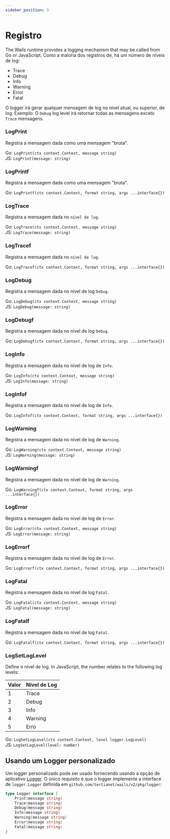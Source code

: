 ```yaml
---
sidebar_position: 3
---
```


# Registro

The Wails runtime provides a logging mechanism that may be called from Go or JavaScript. Como a maioria dos registros de, há um número de níveis de log:

- Trace
- Debug
- Info
- Warning
- Error
- Fatal

O logger irá gerar qualquer mensagem de log no nível atual, ou superior, de log. Exemplo: O `Debug` log level irá retornar todas as mensagens exceto `Trace` mensagens.

### LogPrint

Registra a mensagem dada como uma mensagem "bruta".

Go: `LogPrint(ctx context.Context, message string)`<br/> JS: `LogPrint(message: string)`

### LogPrintf

Registra a mensagem dada como uma mensagem "bruta".

Go: `LogPrintf(ctx context.Context, format string, args ...interface{})`<br/>

### LogTrace

Registra a mensagem dada no `nível de log`.

Go: `LogTrace(ctx context.Context, message string)`<br/> JS: `LogTrace(message: string)`

### LogTracef

Registra a mensagem dada no `nível de log`.

Go: `LogTracef(ctx context.Context, format string, args ...interface{})`<br/>

### LogDebug

Registra a mensagem dada no nível de log `Debug`.

Go: `LogDebug(ctx context.Context, message string)`<br/> JS: `LogDebug(message: string)`

### LogDebugf

Registra a mensagem dada no nível de log `Debug`.

Go: `LogDebugf(ctx context.Context, format string, args ...interface{})`<br/>

### LogInfo

Registra a mensagem dada no nível de log de `Info`.

Go: `LogInfo(ctx context.Context, message string)`<br/> JS: `LogInfo(message: string)`

### LogInfof

Registra a mensagem dada no nível de log de `Info`.

Go: `LogInfof(ctx context.Context, format string, args ...interface{})`<br/>

### LogWarning

Registra a mensagem dada no nível de log de `Warning`.

Go: `LogWarning(ctx context.Context, message string)`<br/> JS: `LogWarning(message: string)`

### LogWarningf

Registra a mensagem dada no nível de log de `Warning`.

Go: `LogWarningf(ctx context.Context, format string, args ...interface{})`<br/>

### LogError

Registra a mensagem dada no nível de log de `Error`.

Go: `LogError(ctx context.Context, message string)`<br/> JS: `LogError(message: string)`

### LogErrorf

Registra a mensagem dada no nível de log de `Error`.

Go: `LogErrorf(ctx context.Context, format string, args ...interface{})`<br/>

### LogFatal

Registra a mensagem dada no nível de log `Fatal`.

Go: `LogFatal(ctx context.Context, message string)`<br/> JS: `LogFatal(message: string)`

### LogFatalf

Registra a mensagem dada no nível de log `Fatal`.

Go: `LogFatalf(ctx context.Context, format string, args ...interface{})`<br/>

### LogSetLogLevel

Define o nível de log. In JavaScript, the number relates to the following log levels:

| Valor | Nível de Log |
| ----- | ------------ |
| 1     | Trace        |
| 2     | Debug        |
| 3     | Info         |
| 4     | Warning      |
| 5     | Erro         |

Go: `LogSetLogLevel(ctx context.Context, level logger.LogLevel)`<br/> JS: `LogSetLogLevel(level: number)`

## Usando um Logger personalizado

Um logger personalizado pode ser usado fornecendo usando a opção de aplicativo [Logger](../options.mdx#logger). O único requisito é que o logger implemente a interface de `logger.Logger` definida em `github.com/tertianet/wails/v2/pkg/logger`:

```go title="logger.go"
type Logger interface {
    Print(message string)
    Trace(message string)
    Debug(message string)
    Info(message string)
    Warning(message string)
    Error(message string)
    Fatal(message string)
}
```
